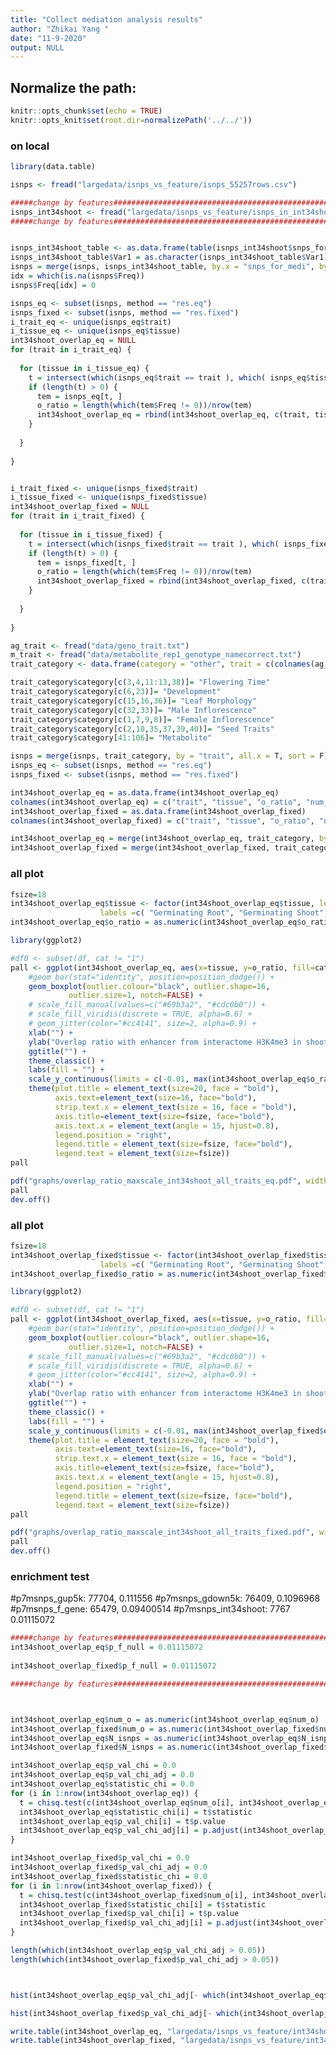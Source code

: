 ```yaml
---
title: "Collect mediation analysis results"
author: "Zhikai Yang "
date: "11-9-2020"
output: NULL
---
```



## Normalize the path:

```r
knitr::opts_chunk$set(echo = TRUE) 
knitr::opts_knit$set(root.dir=normalizePath('../../')) 
```


### on local

```r
library(data.table)

isnps <- fread("largedata/isnps_vs_feature/isnps_55257rows.csv")

#####change by features########################################################################################
isnps_int34shoot <- fread("largedata/isnps_vs_feature/isnps_in_int34shoot.txt")
#####change by features########################################################################################


isnps_int34shoot_table <- as.data.frame(table(isnps_int34shoot$snps_for_medi)) 
isnps_int34shoot_table$Var1 = as.character(isnps_int34shoot_table$Var1)
isnps = merge(isnps, isnps_int34shoot_table, by.x = "snps_for_medi", by.y = "Var1", sort = F, all.x = T)
idx = which(is.na(isnps$Freq))
isnps$Freq[idx] = 0

isnps_eq <- subset(isnps, method == "res.eq")
isnps_fixed <- subset(isnps, method == "res.fixed")
i_trait_eq <- unique(isnps_eq$trait)
i_tissue_eq <- unique(isnps_eq$tissue)
int34shoot_overlap_eq = NULL
for (trait in i_trait_eq) {
  
  for (tissue in i_tissue_eq) {
    t = intersect(which(isnps_eq$trait == trait ), which( isnps_eq$tissue == tissue))
    if (length(t) > 0) {
      tem = isnps_eq[t, ]
      o_ratio = length(which(tem$Freq != 0))/nrow(tem)
      int34shoot_overlap_eq = rbind(int34shoot_overlap_eq, c(trait, tissue, o_ratio, length(which(tem$Freq != 0)), nrow(tem) ))
    }
    
  }
  
}


i_trait_fixed <- unique(isnps_fixed$trait)
i_tissue_fixed <- unique(isnps_fixed$tissue)
int34shoot_overlap_fixed = NULL
for (trait in i_trait_fixed) {
  
  for (tissue in i_tissue_fixed) {
    t = intersect(which(isnps_fixed$trait == trait ), which( isnps_fixed$tissue == tissue))
    if (length(t) > 0) {
      tem = isnps_fixed[t, ]
      o_ratio = length(which(tem$Freq != 0))/nrow(tem)
      int34shoot_overlap_fixed = rbind(int34shoot_overlap_fixed, c(trait, tissue, o_ratio, length(which(tem$Freq != 0)), nrow(tem) ))
    }
    
  }
  
}
```

```r
ag_trait <- fread("data/geno_trait.txt")
m_trait <- fread("data/metabolite_rep1_genotype_namecorrect.txt")
trait_category <- data.frame(category = "other", trait = c(colnames(ag_trait)[-1], colnames(m_trait)[-1]))

trait_category$category[c(3,4,11:13,38)]= "Flowering Time"
trait_category$category[c(6,23)]= "Development"
trait_category$category[c(15,16,36)]= "Leaf Morphology"
trait_category$category[c(32,33)]= "Male Inflorescence"
trait_category$category[c(1,7,9,8)]= "Female Inflorescence"
trait_category$category[c(2,10,35,37,39,40)]= "Seed Traits"
trait_category$category[41:106]= "Metabolite"

isnps = merge(isnps, trait_category, by = "trait", all.x = T, sort = F)
isnps_eq <- subset(isnps, method == "res.eq")
isnps_fixed <- subset(isnps, method == "res.fixed")

int34shoot_overlap_eq = as.data.frame(int34shoot_overlap_eq)
colnames(int34shoot_overlap_eq) = c("trait", "tissue", "o_ratio", "num_o", "N_isnps")
int34shoot_overlap_fixed = as.data.frame(int34shoot_overlap_fixed)
colnames(int34shoot_overlap_fixed) = c("trait", "tissue", "o_ratio", "num_o", "N_isnps")

int34shoot_overlap_eq = merge(int34shoot_overlap_eq, trait_category, by = "trait", all.x = T, sort = F)
int34shoot_overlap_fixed = merge(int34shoot_overlap_fixed, trait_category, by = "trait", all.x = T, sort = F)

```

### all plot
```r
fsize=18
int34shoot_overlap_eq$tissue <- factor(int34shoot_overlap_eq$tissue, levels = c( "GRoot", "GShoot", "L3Base", "L3Tip", "LMAD", "LMAN","Kern"),
                    labels =c( "Germinating Root", "Germinating Shoot", "Leaf 3 base", "Leaf 3 tip", "Adult leaf during the day", "Adult leaf at night","Kernels after pollination"))
int34shoot_overlap_eq$o_ratio = as.numeric(int34shoot_overlap_eq$o_ratio)

library(ggplot2)

#df0 <- subset(df, cat != "1")
pall <- ggplot(int34shoot_overlap_eq, aes(x=tissue, y=o_ratio, fill=category)) +
    #geom_bar(stat="identity", position=position_dodge()) +
    geom_boxplot(outlier.colour="black", outlier.shape=16, 
             outlier.size=1, notch=FALSE) +
    # scale_fill_manual(values=c("#69b3a2", "#cdc0b0")) +
    # scale_fill_viridis(discrete = TRUE, alpha=0.6) +
    # geom_jitter(color="#cc4141", size=2, alpha=0.9) +
    xlab("") +
    ylab("Overlap ratio with enhancer from interactome H3K4me3 in shoot") +
    ggtitle("") +
    theme_classic() +
    labs(fill = "") +
    scale_y_continuous(limits = c(-0.01, max(int34shoot_overlap_eq$o_ratio))) +
    theme(plot.title = element_text(size=20, face = "bold"), 
          axis.text=element_text(size=16, face="bold"),
          strip.text.x = element_text(size = 16, face = "bold"),
          axis.title=element_text(size=fsize, face="bold"),
          axis.text.x = element_text(angle = 15, hjust=0.8),
          legend.position = "right", 
          legend.title = element_text(size=fsize, face="bold"),
          legend.text = element_text(size=fsize))
pall

pdf("graphs/overlap_ratio_maxscale_int34shoot_all_traits_eq.pdf", width = 9, height= 6)
pall
dev.off()

```

### all plot
```r
fsize=18
int34shoot_overlap_fixed$tissue <- factor(int34shoot_overlap_fixed$tissue, levels = c( "GRoot", "GShoot", "L3Base", "L3Tip", "LMAD", "LMAN","Kern"),
                    labels =c( "Germinating Root", "Germinating Shoot", "Leaf 3 base", "Leaf 3 tip", "Adult leaf during the day", "Adult leaf at night","Kernels after pollination"))
int34shoot_overlap_fixed$o_ratio = as.numeric(int34shoot_overlap_fixed$o_ratio)

library(ggplot2)

#df0 <- subset(df, cat != "1")
pall <- ggplot(int34shoot_overlap_fixed, aes(x=tissue, y=o_ratio, fill=category)) +
    #geom_bar(stat="identity", position=position_dodge()) +
    geom_boxplot(outlier.colour="black", outlier.shape=16, 
             outlier.size=1, notch=FALSE) +
    # scale_fill_manual(values=c("#69b3a2", "#cdc0b0")) +
    # scale_fill_viridis(discrete = TRUE, alpha=0.6) +
    # geom_jitter(color="#cc4141", size=2, alpha=0.9) +
    xlab("") +
    ylab("Overlap ratio with enhancer from interactome H3K4me3 in shoot") +
    ggtitle("") +
    theme_classic() +
    labs(fill = "") +
    scale_y_continuous(limits = c(-0.01, max(int34shoot_overlap_fixed$o_ratio))) +
    theme(plot.title = element_text(size=20, face = "bold"), 
          axis.text=element_text(size=16, face="bold"),
          strip.text.x = element_text(size = 16, face = "bold"),
          axis.title=element_text(size=fsize, face="bold"),
          axis.text.x = element_text(angle = 15, hjust=0.8),
          legend.position = "right", 
          legend.title = element_text(size=fsize, face="bold"),
          legend.text = element_text(size=fsize))
pall

pdf("graphs/overlap_ratio_maxscale_int34shoot_all_traits_fixed.pdf", width = 9, height= 6)
pall
dev.off()

```


### enrichment test
#p7msnps_gup5k: 77704, 0.111556
#p7msnps_gdown5k: 76409, 0.1096968
#p7msnps_f_gene: 65479, 0.09400514
#p7msnps_int34shoot: 7767 0.01115072
```r

#####change by features########################################################################################
int34shoot_overlap_eq$p_f_null = 0.01115072
 
int34shoot_overlap_fixed$p_f_null = 0.01115072

#####change by features########################################################################################



int34shoot_overlap_eq$num_o = as.numeric(int34shoot_overlap_eq$num_o)
int34shoot_overlap_fixed$num_o = as.numeric(int34shoot_overlap_fixed$num_o)
int34shoot_overlap_eq$N_isnps = as.numeric(int34shoot_overlap_eq$N_isnps)
int34shoot_overlap_fixed$N_isnps = as.numeric(int34shoot_overlap_fixed$N_isnps)

int34shoot_overlap_eq$p_val_chi = 0.0
int34shoot_overlap_eq$p_val_chi_adj = 0.0
int34shoot_overlap_eq$statistic_chi = 0.0
for (i in 1:nrow(int34shoot_overlap_eq)) {
  t = chisq.test(c(int34shoot_overlap_eq$num_o[i], int34shoot_overlap_eq$N_isnps[i]-int34shoot_overlap_eq$num_o[i]),p=c(int34shoot_overlap_eq$p_f_null[i], 1-int34shoot_overlap_eq$p_f_null[i]))
  int34shoot_overlap_eq$statistic_chi[i] = t$statistic
  int34shoot_overlap_eq$p_val_chi[i] = t$p.value
  int34shoot_overlap_eq$p_val_chi_adj[i] = p.adjust(int34shoot_overlap_eq$p_val_chi[i], method = "fdr", n= nrow(int34shoot_overlap_eq))
}

int34shoot_overlap_fixed$p_val_chi = 0.0
int34shoot_overlap_fixed$p_val_chi_adj = 0.0
int34shoot_overlap_fixed$statistic_chi = 0.0
for (i in 1:nrow(int34shoot_overlap_fixed)) {
  t = chisq.test(c(int34shoot_overlap_fixed$num_o[i], int34shoot_overlap_fixed$N_isnps[i]-int34shoot_overlap_fixed$num_o[i]),p=c(int34shoot_overlap_fixed$p_f_null[i], 1-int34shoot_overlap_fixed$p_f_null[i]))
  int34shoot_overlap_fixed$statistic_chi[i] = t$statistic
  int34shoot_overlap_fixed$p_val_chi[i] = t$p.value
  int34shoot_overlap_fixed$p_val_chi_adj[i] = p.adjust(int34shoot_overlap_fixed$p_val_chi[i], method = "fdr", n= nrow(int34shoot_overlap_fixed))
}

length(which(int34shoot_overlap_eq$p_val_chi_adj > 0.05))
length(which(int34shoot_overlap_fixed$p_val_chi_adj > 0.05))



hist(int34shoot_overlap_eq$p_val_chi_adj[- which(int34shoot_overlap_eq$p_val_chi_adj > 0.05)], main = "Distribution of adjusted p-value by FDR (Medfix.0.5)", xlab = "adjusted p-value")

hist(int34shoot_overlap_fixed$p_val_chi_adj[- which(int34shoot_overlap_fixed$p_val_chi_adj > 0.05)], main = "Distribution of adjusted p-value by FDR (Medfix.bic)", xlab = "adjusted p-value")

write.table(int34shoot_overlap_eq, "largedata/isnps_vs_feature/int34shoot_overlap_eq.csv", sep=",", row.names=FALSE, quote=FALSE)
write.table(int34shoot_overlap_fixed, "largedata/isnps_vs_feature/int34shoot_overlap_fixed.csv", sep=",", row.names=FALSE, quote=FALSE)



```


